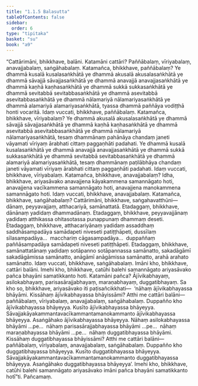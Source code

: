 ```yaml
---
title: "1.1.5 Balasutta"
tableOfContents: false
sidebar:
  order: 6
type: "tipitaka"
basket: "su"
book: "a9"
---
```



<DynamicBreadcrumb />

<Division number="5" book="a9">

<Paragraph number="54" book="a9">
“Cattārimāni, bhikkhave, balāni. Katamāni cattāri? Paññābalaṃ, vīriyabalaṃ, anavajjabalaṃ, saṅgāhabalaṃ. Katamañca, bhikkhave, paññābalaṃ? Ye dhammā kusalā kusalasaṅkhātā ye dhammā akusalā akusalasaṅkhātā ye dhammā sāvajjā sāvajjasaṅkhātā ye dhammā anavajjā anavajjasaṅkhātā ye dhammā kaṇhā kaṇhasaṅkhātā ye dhammā sukkā sukkasaṅkhātā ye dhammā sevitabbā sevitabbasaṅkhātā ye dhammā asevitabbā asevitabbasaṅkhātā ye dhammā nālamariyā nālamariyasaṅkhātā ye dhammā alamariyā alamariyasaṅkhātā, tyassa dhammā paññāya vodiṭṭhā honti vocaritā. Idaṃ vuccati, bhikkhave, paññābalaṃ.
</Paragraph>

<Paragraph number="55" book="a9">
Katamañca, bhikkhave, vīriyabalaṃ? Ye dhammā akusalā akusalasaṅkhātā ye dhammā sāvajjā sāvajjasaṅkhātā ye dhammā kaṇhā kaṇhasaṅkhātā ye dhammā asevitabbā asevitabbasaṅkhātā ye dhammā nālamariyā nālamariyasaṅkhātā, tesaṃ dhammānaṃ pahānāya chandaṃ janeti vāyamati vīriyaṃ ārabhati cittaṃ paggaṇhāti padahati. Ye dhammā kusalā kusalasaṅkhātā ye dhammā anavajjā anavajjasaṅkhātā ye dhammā sukkā sukkasaṅkhātā ye dhammā sevitabbā sevitabbasaṅkhātā ye dhammā alamariyā alamariyasaṅkhātā, tesaṃ dhammānaṃ paṭilābhāya chandaṃ janeti vāyamati vīriyaṃ ārabhati cittaṃ paggaṇhāti padahati. Idaṃ vuccati, bhikkhave, vīriyabalaṃ.
</Paragraph>

<Paragraph number="56" book="a9">
Katamañca, bhikkhave, anavajjabalaṃ? Idha, bhikkhave, ariyasāvako anavajjena kāyakammena samannāgato hoti, anavajjena vacīkammena samannāgato hoti, anavajjena manokammena samannāgato hoti. Idaṃ vuccati, bhikkhave, anavajjabalaṃ.
</Paragraph>

<Paragraph number="57" book="a9">
Katamañca, bhikkhave, saṅgāhabalaṃ? Cattārimāni, bhikkhave, saṅgahavatthūni—  dānaṃ, peyyavajjaṃ, atthacariyā, samānattatā. Etadaggaṃ, bhikkhave, dānānaṃ yadidaṃ dhammadānaṃ. Etadaggaṃ, bhikkhave, peyyavajjānaṃ yadidaṃ atthikassa ohitasotassa punappunaṃ dhammaṃ deseti. Etadaggaṃ, bhikkhave, atthacariyānaṃ yadidaṃ assaddhaṃ saddhāsampadāya samādapeti niveseti patiṭṭhāpeti, dussīlaṃ sīlasampadāya…  macchariṃ cāgasampadāya…  duppaññaṃ paññāsampadāya samādapeti niveseti patiṭṭhāpeti. Etadaggaṃ, bhikkhave, samānattatānaṃ yadidaṃ sotāpanno sotāpannassa samānatto, sakadāgāmī sakadāgāmissa samānatto, anāgāmī anāgāmissa samānatto, arahā arahato samānatto. Idaṃ vuccati, bhikkhave, saṅgāhabalaṃ. Imāni kho, bhikkhave, cattāri balāni.
</Paragraph>

<Paragraph number="58" book="a9">
Imehi kho, bhikkhave, catūhi balehi samannāgato ariyasāvako pañca bhayāni samatikkanto hoti. Katamāni pañca? Ājīvikabhayaṃ, asilokabhayaṃ, parisasārajjabhayaṃ, maraṇabhayaṃ, duggatibhayaṃ. Sa kho so, bhikkhave, ariyasāvako iti paṭisañcikkhati—  ‘nāhaṃ ājīvikabhayassa bhāyāmi. Kissāhaṃ ājīvikabhayassa bhāyissāmi? Atthi me cattāri balāni—  paññābalaṃ, vīriyabalaṃ, anavajjabalaṃ, saṅgāhabalaṃ. Duppañño kho ājīvikabhayassa bhāyeyya. Kusīto ājīvikabhayassa bhāyeyya. Sāvajjakāyakammantavacīkammantamanokammanto ājīvikabhayassa bhāyeyya. Asaṅgāhako ājīvikabhayassa bhāyeyya. Nāhaṃ asilokabhayassa bhāyāmi …pe…  nāhaṃ parisasārajjabhayassa bhāyāmi …pe…  nāhaṃ maraṇabhayassa bhāyāmi …pe…  nāhaṃ duggatibhayassa bhāyāmi. Kissāhaṃ duggatibhayassa bhāyissāmi? Atthi me cattāri balāni—  paññābalaṃ, vīriyabalaṃ, anavajjabalaṃ, saṅgāhabalaṃ. Duppañño kho duggatibhayassa bhāyeyya. Kusīto duggatibhayassa bhāyeyya. Sāvajjakāyakammantavacīkammantamanokammanto duggatibhayassa bhāyeyya. Asaṅgāhako duggatibhayassa bhāyeyya’. Imehi kho, bhikkhave, catūhi balehi samannāgato ariyasāvako imāni pañca bhayāni samatikkanto hotī”ti.

</Paragraph>
</Division>

<Paragraph number="59" type="center" book="a9">
Pañcamaṃ.
</Paragraph>